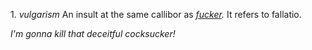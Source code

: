1. ''vulgarism'' An insult at the same callibor as ''[[fucker]].'' It refers to fallatio.

''I'm gonna kill that deceitful cocksucker!''